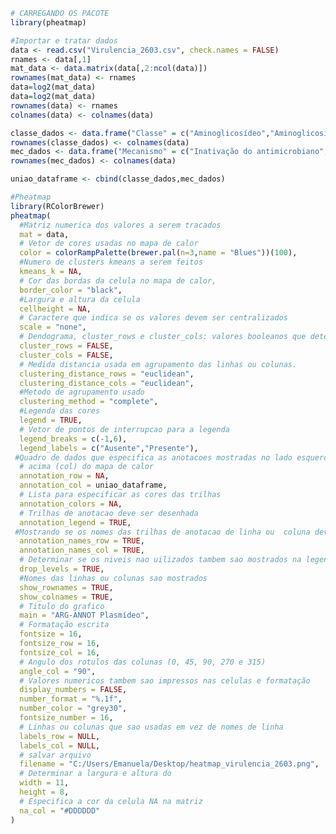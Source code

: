 ```r
# CARREGANDO OS PACOTE
library(pheatmap)
```

```r
#Importar e tratar dados
data <- read.csv("Virulencia_2603.csv", check.names = FALSE)
rnames <- data[,1]                            
mat_data <- data.matrix(data[,2:ncol(data)])
rownames(mat_data) <- rnames  
data=log2(mat_data)
data=log2(mat_data)
rownames(data) <- rnames
colnames(data) <- colnames(data)
```

```r
classe_dados <- data.frame("Classe" = c("Aminoglicosídeo","Aminoglicosídeo","Aminoglicosídeo","Aminoglicosídeo","Fosfomicina","Tetraciclina","	Sulfonamida","Sulfonamida","Beta-lactamase","Beta-lactamase","Trimetoprim","Fenicol"))
rownames(classe_dados) <- colnames(data)
mec_dados <- data.frame("Mecanismo" = c("Inativação do antimicrobiano","Inativação do antimicrobiano","Inativação do antimicrobiano","Inativação do antimicrobiano","Inativação do antimicrobiano","Bomba de efluxo","Modificação do alvo",	"Modificação do alvo","Inativação do antimicrobiano","Inativação do antimicrobiano",	"Substituição do alvo","Bomba de efluxo"))
rownames(mec_dados) <- colnames(data)

uniao_dataframe <- cbind(classe_dados,mec_dados)
```



```r
#Pheatmap
library(RColorBrewer)
pheatmap(
  #Matriz numerica dos valores a serem tracados
  mat = data,
  # Vetor de cores usadas no mapa de calor
  color = colorRampPalette(brewer.pal(n=3,name = "Blues"))(100),
  #Numero de clusters kmeans a serem feitos
  kmeans_k = NA,
  # Cor das bordas da celula no mapa de calor, 
  border_color = "black",
  #Largura e altura da celula 
  cellheight = NA,
  # Caractere que indica se os valores devem ser centralizados
  scale = "none",
  # Dendograma, cluster_rows e cluster_cols: valores booleanos que determinam
  cluster_rows = FALSE,
  cluster_cols = FALSE,
  # Medida distancia usada em agrupamento das linhas ou colunas. 
  clustering_distance_rows = "euclidean",
  clustering_distance_cols = "euclidean",
  #Metodo de agrupamento usado
  clustering_method = "complete",
  #Legenda das cores
  legend = TRUE,
  # Vetor de pontos de interrupcao para a legenda
  legend_breaks = c(-1,6),
  legend_labels = c("Ausente","Presente"),
 #Quadro de dados que especifica as anotacoes mostradas no lado esquerdo (row) ou 
  # acima (col) do mapa de calor
  annotation_row = NA,
  annotation_col = uniao_dataframe,
  # Lista para especificar as cores das trilhas 
  annotation_colors = NA,
  # Trilhas de anotacao deve ser desenhada
  annotation_legend = TRUE,
 #Mostrando se os nomes das trilhas de anotacao de linha ou  coluna devem ser desenhados
  annotation_names_row = TRUE,
  annotation_names_col = TRUE,
  # Determinar se os niveis nao uilizados tambem sao mostrados na legenda
  drop_levels = TRUE,
  #Nomes das linhas ou colunas sao mostrados
  show_rownames = TRUE,
  show_colnames = TRUE,
  # Titulo do grafico
  main = "ARG-ANNOT Plasmídeo",
  # Formatação escrita
  fontsize = 16,
  fontsize_row = 16,
  fontsize_col = 16,
  # Angulo dos rotulos das colunas (0, 45, 90, 270 e 315)
  angle_col = "90",
  # Valores numericos tambem sao impressos nas celulas e formatação
  display_numbers = FALSE,
  number_format = "%.1f",
  number_color = "grey30",
  fontsize_number = 16,
  # Linhas ou colunas que sao usadas em vez de nomes de linha
  labels_row = NULL,
  labels_col = NULL,
  # salvar arquivo
  filename = "C:/Users/Emanuela/Desktop/heatmap_virulencia_2603.png",
  # Determinar a largura e altura do 
  width = 11,
  height = 8,
  # Especifica a cor da celula NA na matriz
  na_col = "#DDDDDD"
)



```
